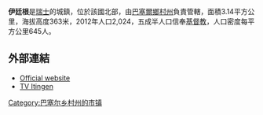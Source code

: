 '''伊廷根'''是[[瑞士|瑞士]]的城鎮，位於該國北部，由[[巴塞爾鄉村州|巴塞爾鄉村州]]負責管轄，面積3.14平方公里，海拔高度363米，2012年人口2,024，五成半人口信奉[[基督教|基督教]]，人口密度每平方公里645人。

==外部連結==
* [http://www.itingen.ch Official website] {{Wayback|url=http://www.itingen.ch/ |date=20090131061302 }} {{de icon}}
* [http://www.tvitingen.ch TV Itingen] {{Wayback|url=http://www.tvitingen.ch/ |date=20201202160242 }}

{{Switzerland-geo-stub}}
[[Category:巴塞尔乡村州的市镇|Category:巴塞尔乡村州的市镇]]